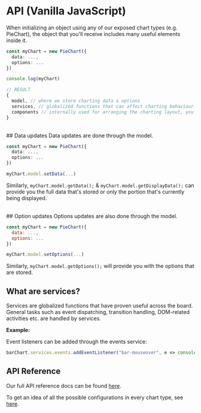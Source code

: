 
<Meta title="Docs/Tutorials/API" />

# API (Vanilla JavaScript)

When initializing an object using any of our exposed chart types (e.g. PieChart), the object that you'll receive includes many useful elements inside it.

```ts
const myChart = new PieChart({
  data: ...,
  options: ...
})

console.log(myChart)

// RESULT
{
  model, // where we store charting data & options
  services, // globalized functions that can affect charting behaviour. (e.g. event listener dispatching etc.)
  components // internally used for arranging the charting layout, you can disregard this
}
```

<br/>
## Data updates
Data updates are done through the model.

```ts
const myChart = new PieChart({
  data: ...,
  options: ...
})

myChart.model.setData(...)
```

Similarly, `myChart.model.getData();` & `myChart.model.getDisplayData();` can provide you the full data that's stored or only the portion that's currently being displayed.

<br/>
## Option updates
Options updates are also done through the model.

```js
const myChart = new PieChart({
  data: ...,
  options: ...
})

myChart.model.setOptions(...)
```

Similarly, `myChart.model.getOptions();` will provide you with the options that are stored.

## What are services?
Services are globalized functions that have proven useful across the board. General tasks such as event dispatching, transition handling, DOM-related activities etc. are handled by services.

**Example:**

Event listeners can be added through the events service:

```ts
barChart.services.events.addEventListener("bar-mouseover", e => console.log(e.detail))
```

## API Reference
Our full API reference docs can be found [here](https://carbon-design-system.github.io/carbon-charts/documentation/).

To get an idea of all the possible configurations in every chart type, see [here](https://charts.carbondesignsystem.com/documentation/modules/interfaces.html).